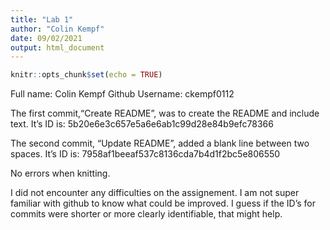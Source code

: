 ```yaml
---
title: "Lab 1"
author: "Colin Kempf"
date: 09/02/2021
output: html_document
---
```


```r
knitr::opts_chunk$set(echo = TRUE)
```

Full name: Colin Kempf
Github Username: ckempf0112

The first commit,"Create README", was to create the README and include text.
It's ID is: 5b20e6e3c657e5a6e6ab1c99d28e84b9efc78366

The second commit, "Update README", added a blank line between two spaces.
It's ID is: 7958af1beeaf537c8136cda7b4d1f2bc5e806550

No errors when knitting.

I did not encounter any difficulties on the assignement. I am not super familiar with github to know what could be improved. I guess if the ID's for commits were shorter or more clearly identifiable, that might help.

